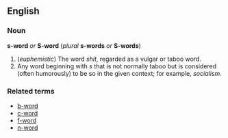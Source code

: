 ==English==
===Noun===
'''s-word''' ''or'' '''S-word''' (''plural'' '''s-words''' ''or'' '''S-words''')

#(''euphemistic'') The word ''shit'', regarded as a vulgar or taboo word.
#Any word beginning with ''s'' that is not normally taboo but is considered (often humorously) to be so in the given context; for example, ''socialism''.

===Related terms===
*[[b-word]]
*[[c-word]]
*[[f-word]]
*[[n-word]]